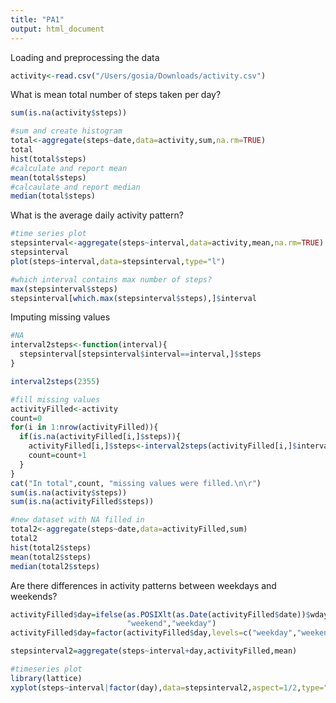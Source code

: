 ```yaml
---
title: "PA1"
output: html_document
---
```


Loading and preprocessing the data

```r
activity<-read.csv("/Users/gosia/Downloads/activity.csv")
```

What is mean total number of steps taken per day?
```r
sum(is.na(activity$steps))

#sum and create histogram
total<-aggregate(steps~date,data=activity,sum,na.rm=TRUE)
total
hist(total$steps)
#calculate and report mean
mean(total$steps)
#calcaulate and report median
median(total$steps)
```

What is the average daily activity pattern?
```r
#time series plot
stepsinterval<-aggregate(steps~interval,data=activity,mean,na.rm=TRUE)
stepsinterval
plot(steps~interval,data=stepsinterval,type="l")

#which interval contains max number of steps?
max(stepsinterval$steps)
stepsinterval[which.max(stepsinterval$steps),]$interval
```

Imputing missing values
```r
#NA
interval2steps<-function(interval){
  stepsinterval[stepsinterval$interval==interval,]$steps
}

interval2steps(2355)

#fill missing values
activityFilled<-activity
count=0
for(i in 1:nrow(activityFilled)){
  if(is.na(activityFilled[i,]$steps)){
    activityFilled[i,]$steps<-interval2steps(activityFilled[i,]$interval)
    count=count+1
  }
}
cat("In total",count, "missing values were filled.\n\r")
sum(is.na(activity$steps))
sum(is.na(activityFilled$steps))

#new dataset with NA filled in
total2<-aggregate(steps~date,data=activityFilled,sum)
total2
hist(total2$steps)
mean(total2$steps)
median(total2$steps)
```

Are there differences in activity patterns between weekdays and weekends?
```r
activityFilled$day=ifelse(as.POSIXlt(as.Date(activityFilled$date))$wday%%6==0,
                          "weekend","weekday")
activityFilled$day=factor(activityFilled$day,levels=c("weekday","weekend"))

stepsinterval2=aggregate(steps~interval+day,activityFilled,mean)

#timeseries plot
library(lattice)
xyplot(steps~interval|factor(day),data=stepsinterval2,aspect=1/2,type="l")
```
